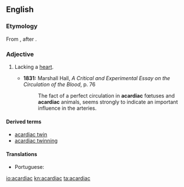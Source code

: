 ==English==

===Etymology===
From {{etyl|grc|en}} {{m|grc|ἀκάρδιος||without a heart}} {{suffix||ac|lang=en}}, after {{term|cardiac}}.

===Adjective===
{{en-adj|-}}

# {{label|en|medicine|anatomy}} Lacking a [[heart]].
#* '''1831:''' Marshall Hall, ''A Critical and Experimental Essay on the Circulation of the Blood'', p. 76
#*: The fact of a perfect circulation in '''acardiac''' fœtuses and '''acardiac''' animals, seems strongly to indicate an important influence in the arteries.

====Derived terms====
* [[acardiac twin]]
* [[acardiac twinning]]

====Translations====
{{trans-top|lacking a heart}}
* Portuguese: {{t|pt|acardíaco}}
{{trans-mid}}
{{trans-bottom}}

[[io:acardiac]]
[[kn:acardiac]]
[[ta:acardiac]]